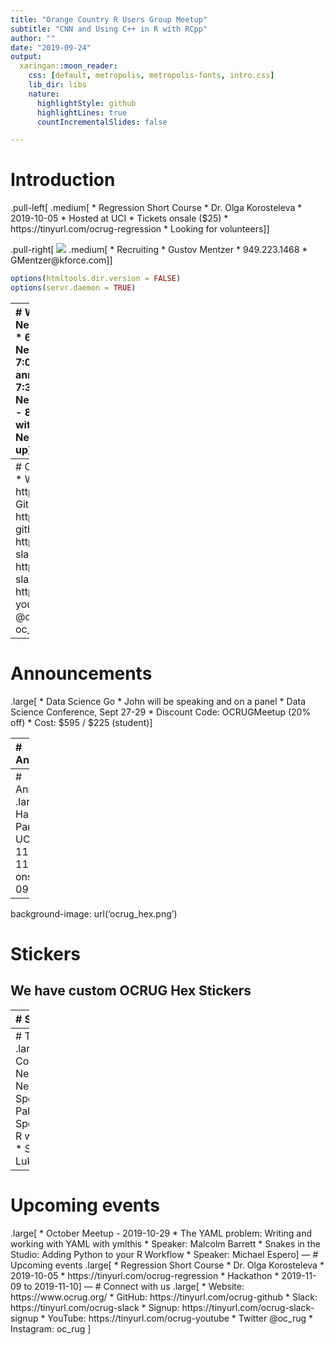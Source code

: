 ```yaml
---
title: "Orange Country R Users Group Meetup"
subtitle: "CNN and Using C++ in R with RCpp"
author: ""
date: "2019-09-24"
output:
  xaringan::moon_reader:
    css: [default, metropolis, metropolis-fonts, intro.css]
    lib_dir: libs
    nature:
      highlightStyle: github
      highlightLines: true
      countIncrementalSlides: false

---
```

# Introduction

.pull-left[
.medium[
* Regression Short Course
    * Dr. Olga Korosteleva
    * 2019-10-05
    * Hosted at UCI
    * Tickets onsale ($25)
    * https://tinyurl.com/ocrug-regression
    * Looking for volunteers
]
]

.pull-right[
![](KForce.jpg)
.medium[
* Recruiting
    * Gustov Mentzer
    * 949.223.1468
    * GMentzer@kforce.com
]
]


```r
options(htmltools.dir.version = FALSE)
options(servr.daemon = TRUE)
```
---
# Welcome
.large[
* Newcomers
* Schedule
    * 6:30 - 6:50 Networking
    * 6:50 - 7:00 Welcome & general announcement
    * 7:00 - 7:30 Convolutional Neural Networks
    * 7:30 - 8:00 Speeding up R with Rcpp
    * 8:00 - 8:30 Networking and Clean-up
]

---
# Connect with us
.large[
* Website: https://www.ocrug.org/
* GitHub: https://tinyurl.com/ocrug-github
* Slack: https://tinyurl.com/ocrug-slack
    * Signup: https://tinyurl.com/ocrug-slack-signup
* YouTube: https://tinyurl.com/ocrug-youtube
* Twitter @oc_rug 
* Instagram: oc_rug
]

---
# Announcements
.large[
* Data Science Go
    * John will be speaking and on a panel
    * Data Science Conference, Sept 27-29
    * Discount Code: OCRUGMeetup (20% off)
    * Cost: $595 / $225 (student)
]

---
# Announcements

.pull-left[
.medium[
* Regression Short Course
    * Dr. Olga Korosteleva
    * 2019-10-05
    * Hosted at UCI
    * Tickets onsale ($25)
    * https://tinyurl.com/ocrug-regression
    * Looking for volunteers
]
]

.pull-right[
![](book.png)
]

---
# Announcements
.large[
* Hackathon
    * Partnering with UCI 
    * 2019-11-09 to 2019-11-10
    * Tickets onsale 2019-09-26
]

---
background-image: url('ocrug_hex.png')

# Stickers

## We have custom OCRUG Hex Stickers

---
# Sponsors

![](KForce.jpg)
.medium[
* KForce Technology Staffing
    * Gustov Mentzer
    * 949.223.1468
    * GMentzer@kforce.com
 
]
![](PeopleSpace.png)
---
# Talks
.large[
* Convolutional Neural Networks
    * Speaker: Ash Pahwa
* Speeding up R with Rcpp
    * Speaker: Luke Klein
]

---
# Upcoming events
.large[
* October Meetup - 2019-10-29
    * The YAML problem: Writing and working with YAML with ymlthis
        * Speaker: Malcolm Barrett
    * Snakes in the Studio: Adding Python to your R Workflow
        * Speaker: Michael Espero
]
---
# Upcoming events
.large[
* Regression Short Course
    * Dr. Olga Korosteleva
    * 2019-10-05
    * https://tinyurl.com/ocrug-regression
* Hackathon
    * 2019-11-09 to 2019-11-10
]
---
# Connect with us
.large[
* Website: https://www.ocrug.org/
* GitHub: https://tinyurl.com/ocrug-github
* Slack: https://tinyurl.com/ocrug-slack
    * Signup: https://tinyurl.com/ocrug-slack-signup
* YouTube: https://tinyurl.com/ocrug-youtube
* Twitter @oc_rug 
* Instagram: oc_rug
]
